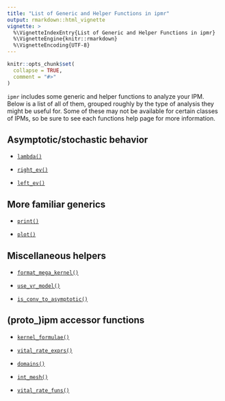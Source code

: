```yaml
---
title: "List of Generic and Helper Functions in ipmr"
output: rmarkdown::html_vignette
vignette: >
  %\VignetteIndexEntry{List of Generic and Helper Functions in ipmr}
  %\VignetteEngine{knitr::rmarkdown}
  %\VignetteEncoding{UTF-8}
---
```


```r
knitr::opts_chunk$set(
  collapse = TRUE,
  comment = "#>"
)
```

`ipmr` includes some generic and helper functions to analyze your IPM. Below is a list of all of them, grouped roughly by the type of analysis they might be useful for. Some of these may not be available for certain classes of IPMs, so be sure to see each functions help page for more information. 

## Asymptotic/stochastic behavior

- [`lambda()`](https://levisc8.github.io/ipmr/reference/lambda.html)

- [`right_ev()`](https://levisc8.github.io/ipmr/reference/eigenvectors.html)

- [`left_ev()`](https://levisc8.github.io/ipmr/reference/eigenvectors.html)

## More familiar generics

- [`print()`](https://levisc8.github.io/ipmr/reference/print_star.html)

- [`plot()`](https://levisc8.github.io/ipmr/reference/plot_star.html)

## Miscellaneous helpers

- [`format_mega_kernel()`](https://levisc8.github.io/ipmr/reference/format_mega_kernel.html)

- [`use_vr_model()`](https://levisc8.github.io/ipmr/reference/predict_methods.html)

- [`is_conv_to_asymptotic()`](https://levisc8.github.io/ipmr/reference/check_convergence.html)

## (proto_)ipm accessor functions

- [`kernel_formulae()`](https://levisc8.github.io/ipmr/reference/accessors.html)

- [`vital_rate_exprs()`](https://levisc8.github.io/ipmr/reference/accessors.html)

- [`domains()`](https://levisc8.github.io/ipmr/reference/accessors.html)

- [`int_mesh()`](https://levisc8.github.io/ipmr/reference/accessors.html)

- [`vital_rate_funs()`](https://levisc8.github.io/ipmr/reference/accessors.html)

